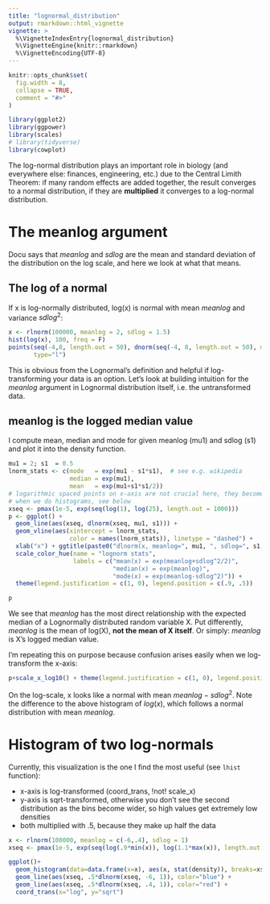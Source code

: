 ```yaml
---
title: "lognormal_distribution"
output: rmarkdown::html_vignette
vignette: >
  %\VignetteIndexEntry{lognormal_distribution}
  %\VignetteEngine{knitr::rmarkdown}
  %\VignetteEncoding{UTF-8}
---
```


```r
knitr::opts_chunk$set(
  fig.width = 8,
  collapse = TRUE,
  comment = "#>"
)
```

```r
library(ggplot2)
library(ggpower)
library(scales)
# library(tidyverse)
library(cowplot)
```

The log-normal distribution plays an important role in biology
(and everywhere else: finances, engineering, etc.) due
to the Central Limith Theorem: if many random effects are added together, the 
result converges to a normal distribution, if they are **multiplied** it converges
to a log-normal distribution.

# The meanlog argument
Docu says that *meanlog* and *sdlog* are the mean and standard deviation
of the distribution on the log scale, and here we look at what that means.




## The log of a normal
If x is log-normally distributed, log(x) is normal with mean *meanlog* and 
variance $sdlog^2$:
```r
x <- rlnorm(100000, meanlog = 2, sdlog = 1.5)
hist(log(x), 100, freq = F)
points(seq(-4,8, length.out = 50), dnorm(seq(-4, 8, length.out = 50), mean = 2, sd = 1.5),
       type="l")
```
This is obvious from the Lognormal's definition and helpful if log-transforming
your data is an option.
Let's look at building intuition for the *meanlog* argument in Lognormal
distribution itself, i.e. the untransformed data.


## meanlog is the logged median value

I compute mean, median and mode for given meanlog (mu1) and sdlog (s1) and plot
it into the density function.

```r
mu1 = 2; s1  = 0.5
lnorm_stats <- c(mode   = exp(mu1 - s1*s1),  # see e.g. wikipedia
                 median = exp(mu1),
                 mean   = exp(mu1+s1*s1/2))
# logarithmic spaced points on x-axis are not crucial here, they become useful
# when we do histograms, see below
xseq <- pmax(1e-5, exp(seq(log(1), log(25), length.out = 1000)))
p <- ggplot() +
  geom_line(aes(xseq, dlnorm(xseq, mu1, s1))) +
  geom_vline(aes(xintercept = lnorm_stats,
                 color = names(lnorm_stats)), linetype = "dashed") +
  xlab("x") + ggtitle(paste0("dlnorm(x, meanlog=", mu1, ", sdlog=", s1, ")")) +
  scale_color_hue(name = "lognorm stats",
                  labels = c("mean(x) = exp(meanlog+sdlog^2/2)",
                             "median(x) = exp(meanlog)",
                             "mode(x) = exp(meanlog-sdlog^2)")) +
  theme(legend.justification = c(1, 0), legend.position = c(.9, .5))

p
```

We see that *meanlog* has the most direct relationship with the expected
median of a Lognormally distributed random variable X.
Put differently, *meanlog* is the mean of log(X), **not the mean of X itself**.
Or simply: *meanlog* is X's logged median value.

I'm repeating this on purpose because confusion arises easily when we log-transform
the x-axis:
```r
p+scale_x_log10() + theme(legend.justification = c(1, 0), legend.position = c(.4, .5))
```

On the log-scale, x looks like a normal with mean $meanlog-sdlog^2$.
Note the difference to the above histogram of $log(x)$, which follows a 
normal distribution with mean $meanlog$.



# Histogram of two log-normals

Currently, this visualization is the one I find the most useful (see `lhist` function):

  * x-axis is log-transformed (coord_trans, !not! scale_x)
  * y-axis is sqrt-transformed, otherwise you don't see the second distribution
  as the bins become wider, so high values get extremely low densities
  * both multiplied with .5, because they make up half the data
  
  
```r
x <- rlnorm(100000, meanlog = c(-6,.4), sdlog = 1)
xseq <- pmax(1e-5, exp(seq(log(.9*min(x)), log(1.1*max(x)), length.out = 100)))

ggplot()+
  geom_histogram(data=data.frame(x=x), aes(x, stat(density)), breaks=xseq) +
  geom_line(aes(xseq, .5*dlnorm(xseq, -6, 1)), color="blue") +
  geom_line(aes(xseq, .5*dlnorm(xseq, .4, 1)), color="red") +
  coord_trans(x="log", y="sqrt")

```


